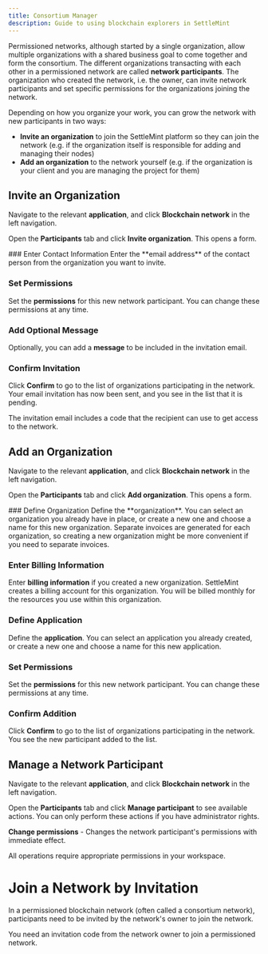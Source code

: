 ```yaml
---
title: Consortium Manager
description: Guide to using blockchain explorers in SettleMint
---
```



Permissioned networks, although started by a single organization, allow multiple
organizations with a shared business goal to come together and form the
consortium. The different organizations transacting with each other in a
permissioned network are called **network participants**. The organization who
created the network, i.e. the owner, can invite network participants and set
specific permissions for the organizations joining the network.

Depending on how you organize your work, you can grow the network with new
participants in two ways:

- **Invite an organization** to join the SettleMint platform so they can join
  the network (e.g. if the organization itself is responsible for adding and
  managing their nodes)
- **Add an organization** to the network yourself (e.g. if the organization is
  your client and you are managing the project for them)

## Invite an Organization

Navigate to the relevant **application**, and click **Blockchain network** in
the left navigation.

Open the **Participants** tab and click **Invite organization**. This opens a
form.

<Steps>
### Enter Contact Information
Enter the **email address** of the contact person from the organization you want to invite.

### Set Permissions

Set the **permissions** for this new network participant. You can change these
permissions at any time.

### Add Optional Message

Optionally, you can add a **message** to be included in the invitation email.

### Confirm Invitation

Click **Confirm** to go to the list of organizations participating in the
network. Your email invitation has now been sent, and you see in the list that
it is pending.

</Steps>

The invitation email includes a code that the recipient can use to get access to
the network.

## Add an Organization

Navigate to the relevant **application**, and click **Blockchain network** in
the left navigation.

Open the **Participants** tab and click **Add organization**. This opens a form.

<Steps>
### Define Organization
Define the **organization**. You can select an organization you already have in place, or create a new one and choose a name for this new organization. Separate invoices are generated for each organization, so creating a new organization might be more convenient if you need to separate invoices.

### Enter Billing Information

Enter **billing information** if you created a new organization. SettleMint
creates a billing account for this organization. You will be billed monthly for
the resources you use within this organization.

### Define Application

Define the **application**. You can select an application you already created,
or create a new one and choose a name for this new application.

### Set Permissions

Set the **permissions** for this new network participant. You can change these
permissions at any time.

### Confirm Addition

Click **Confirm** to go to the list of organizations participating in the
network. You see the new participant added to the list.

</Steps>

## Manage a Network Participant

Navigate to the relevant **application**, and click **Blockchain network** in
the left navigation.

Open the **Participants** tab and click **Manage participant** to see available
actions. You can only perform these actions if you have administrator rights.

**Change permissions** - Changes the network participant's permissions with
immediate effect.

<Callout type="info">
  All operations require appropriate permissions in your workspace.
</Callout>

# Join a Network by Invitation

In a permissioned blockchain network (often called a consortium network),
participants need to be invited by the network's owner to join the network.

<Callout type="info">
  You need an invitation code from the network owner to join a permissioned
  network.
</Callout>
